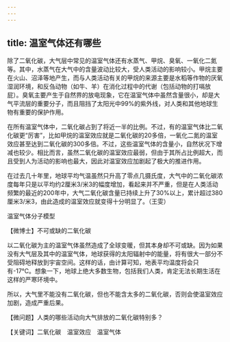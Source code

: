 ```yaml
---
---
---
```

title: 温室气体还有哪些
---




除了二氧化碳，大气层中常见的温室气体还有水蒸气、甲烷、臭氧、一氧化二氮等。其中，水蒸气在大气中的含量波动比较大，受人类活动的影响较小。甲烷主要在火山、沼泽等地产生，而与人类活动有关的甲烷的来源主要是水稻等作物的厌氧湿润环境，和反刍动物（如牛、羊）在消化过程中的代谢（包括动物的打嗝放屁）。臭氧主要产生于自然界的放电现象，它在温室气体中虽然含量很小，却是大气平流层的重要分子，而且阻挡了太阳光中99%的紫外线，对人类和其他地球生物有重要的保护作用。

在所有温室气体中，二氧化碳占到了将近一半的比例。不过，有的温室气体比二氧化碳更“厉害”，比如甲烷的温室效应就是二氧化碳的20多倍，一氧化二氮的温室效应甚至达到二氧化碳的300多倍。不过，这些温室气体的含量小，自然状况下增减也较少。相比而言，虽然二氧化碳的温室效应最弱，但由于其所占比例超大，而且受到人为活动的影响也最大，因此对温室效应加剧起了极大的推进作用。

在过去几十年里，地球平均气温虽然只升高了零点几摄氏度，大气中的二氧化碳浓度每年只是以平均约2厘米3/米3的幅度增加，看起来并不严重，但是在人类活动频繁的最近的200年中，大气二氧化碳含量已持续上升了30%以上，累计超过380厘米3/米3，由此造成的温室效应就变得十分明显了。（王雯）

温室气体分子模型





【微博士】不可或缺的二氧化碳

以二氧化碳为主的温室气体虽然造成了全球变暖，但其本身却不可或缺。因为如果没有大气层及其中的温室气体，地球获得的太阳辐射中的能量，将有很大一部分不受阻碍地释放到宇宙空间。这样的话，由计算可知，地表平均温度将会只有-17℃。想象一下，地球上绝大多数生物，包括我们人类，肯定无法长期生活在这样的严寒环境中。

所以，大气里不能没有二氧化碳，但也不能含太多的二氧化碳，否则会使温室效应加剧，造成严重后果。

【微问题】人类的哪些活动向大气排放的二氧化碳特别多？

【关键词】二氧化碳　温室效应　温室气体